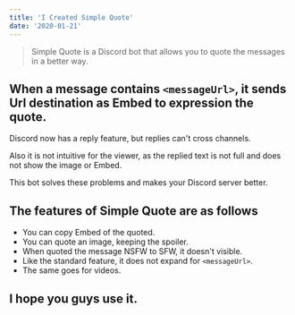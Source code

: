 ```yaml
---
title: 'I Created Simple Quote'
date: '2020-01-21'
---
```


> Simple Quote is a Discord bot that allows you to quote the messages in a better way.

## When a message contains `<messageUrl>`, it sends Url destination as Embed to expression the quote.

Discord now has a reply feature, but replies can't cross channels.

Also it is not intuitive for the viewer, as the replied text is not full and does not show the image or Embed.

This bot solves these problems and makes your Discord server better.

## The features of Simple Quote are as follows

- You can copy Embed of the quoted.
- You can quote an image, keeping the spoiler.
- When quoted the message NSFW to SFW, it doesn't visible.
- Like the standard feature, it does not expand for `<messageUrl>`.
- The same goes for videos.

## I hope you guys use it.
